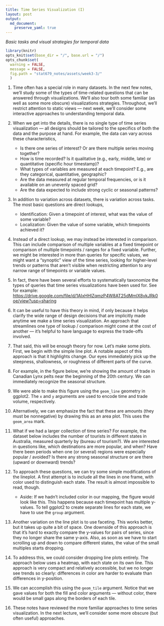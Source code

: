 ```yaml
---
title: Time Series Visualization (I)
layout: post
output: 
  md_document:
    preserve_yaml: true
---
```


_Basic tasks and visual strategies for temporal data_

```r
library(knitr)
opts_knit$set(base_dir = "/", base.url = "/")
opts_chunk$set(
  warning = FALSE, 
  message = FALSE,
  fig.path = "stat679_notes/assets/week3-3/"
  )
```

1. Time often has a special role in many datasets. In the next few notes, we’ll
study some of the types of time-related questions that can be answered through
visualizations. We’ll also tour both some familiar (as well as some more
obscure) visualizations strategies. Throughout, we’ll restrict attention to
static views — next week, we’ll consider some interactive approaches to
understanding temporal data.

1. When we get into the details, there is no single type of time series
visualization — all designs should be tailored to the specifics of both the data
and the purpose at hand. For example, the data can vary across these
characteristics,
  
  	* Is there one series of interest? Or are there multiple series moving together?
  	* How is time recorded? Is it qualitative (e.g., early, middle, late) or quantitative (specific hour timestamp)? 
  	* What types of variables are measured at each timepoint? E.g., are they categorical, quantitative, geographic?
  	* Are the data measured at regular temporal frequencies, or is it available on an unevenly spaced grid?
  	* Are the data expected to include strong cyclic or seasonal patterns?
	
1. In addition to variation across datasets, there is variation across tasks.
The most basic questions are direct lookups,

  	* Identification: Given a timepoint of interest, what was the value of some
  	variable?
  	* Localization: Given the value of some variable, which timepoints achieved
  	it?
	
1. Instead of a direct lookup, we may instead be interested in comparison. This
can include comparison of multiple variables at a fixed timepoint or comparison
of multiple timepoints / ranges for a fixed variable. Further, we might be
interested in more than queries for specific values, we might want a “synoptic”
view of the time series, looking for higher-level trends or patterns that aren’t
visible when restricting attention to any narrow range of timepoints or variable
values.

1. In fact, there have been several efforts to systematically taxonomize the
types of queries that time series visualizations have been used for. See for
example:
<https://drive.google.com/file/d/1AIxHHlZqmzP4W8AT25dMmlX8vkJRk0oe/view?usp=sharing>

1. It can be useful to have this theory in mind, if only because it helps clarify the wide range of design decisions that are implicitly made anytime we make a time series visualization. An approach that streamlines one type of lookup / comparison might come at the cost of another — it’s helpful to have language to express the trade-offs involved.

1. That said, this will be enough theory for now. Let’s make some plots. First, we begin with the simple line plot. A notable aspect of this approach is that it highlights change. Our eyes immediately pick up the steepness, shallowness, or roughness of different parts of the curve.

1. For example, in the figure below, we’re showing the amount of trade in
Canadian Lynx pelts near the beginning of the 20th century. We can immediately
recognize the seasonal structure.

1. We were able to make this figure using the `geom_line` geometry in ggplot2. The `x` and `y` arguments are used to encode time and trade volume, respectively.

1. Alternatively, we can emphasize the fact that these are amounts (they must be nonnegative) by drawing this as an area plot. This uses the `geom_area` mark.

1. What if we had a larger collection of time series? For example, the dataset below includes the number of tourists in different states in Australia, measured quarterly by (bureau of tourism?). We are interested in questions like, which destinations are more popular, and when? Have there been periods when one (or several) regions were especially popular / avoided? Is there any strong seasonal structure or are there (upward or downward) trends?

1. To approach these questions, we can try some simple modifications of the lineplot. A first attempt is to include all the lines in one frame, with color used to distinguish each state. The result is almost impossible to read, though.

  	* Aside: If we hadn’t included color in our mapping, the figure would look
  	like this. This happens because each timepoint has multiple y-values. To tell
  	ggplot2 to create separate lines for each state, we have to use the `group`
  	argument.
  	
1. Another variation on the line plot is to use faceting. This works better, but
it takes up quite a bit of space. One downside of this approach is that it’s
hard to exactly compare the y-values for pairs of series, since they no longer
share the same y-axis. Also, as soon as we have to start scrolling up and down
to compare different states, the value of the small multiples starts dropping.

1. To address this, we could consider dropping line plots entirely. The approach
below uses a heatmap, with each state on its own line. This approach is very
compact and relatively accessible, but we no longer see trends so clearly:
differences in color are harder to evaluate than differences in y-position.

1. We can accomplish this using the `geom_tile` argument. Notice that we gave
values for both the fill and color arguments — without color, there would be
small gaps along the borders of each tile.

1. These notes have reviewed the more familiar approaches to time series
visualization. In the next lecture, we’ll consider some more obscure (but often
useful) approaches.
